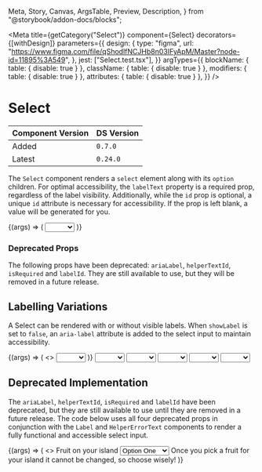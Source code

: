   Meta,
  Story,
  Canvas,
  ArgsTable,
  Preview,
  Description,
} from "@storybook/addon-docs/blocks";


<Meta
  title={getCategory("Select")}
  component={Select}
  decorators={[withDesign]}
  parameters={{
    design: {
      type: "figma",
      url:
        "https://www.figma.com/file/qShodlfNCJHb8n03IFyApM/Master?node-id=11895%3A549",
    },
    jest: ["Select.test.tsx"],
  }}
  argTypes={{
    blockName: { table: { disable: true } },
    className: { table: { disable: true } },
    modifiers: { table: { disable: true } },
    attributes: { table: { disable: true } },
  }}
/>

# Select

| Component Version | DS Version |
| ----------------- | ---------- |
| Added             | `0.7.0`    |
| Latest            | `0.24.0`   |

<Description of={Select} />

The `Select` component renders a `select` element along with its `option` children. For optimal accessibility, the `labelText` property is a required prop, regardless of the label visibility. Additionally, while the `id` prop is optional, a unique `id` attribute is necessary for accessibility. If the prop is left blank, a value will be generated for you.

<Preview withToolbar>
  <Story
    name="Select"
    args={{
      id: "mySelect",
      labelText: "What is your favorite color?",
      showLabel: true,
      showOptReqLabel: true,
      helperText: "Choose wisely.",
      errorText: "Waaaaaaaa!",
      errored: false,
      required: true,
      disabled: false,
      selectedOption: "Green",
      attributes: {
        onFocus: action("focus"),
        onBlur: action("blur"),
        onChange: action("onChange"),
      },
    }}
    argTypes={{
      ariaLabel: { table: { disable: true } },
      helperTextId: { table: { disable: true } },
      isRequired: { table: { disable: true } },
      labelId: { table: { disable: true } },
    }}
  >
    {(args) => (
      <Select {...args}>
        <option aria-selected={true}></option>
        <option aria-selected={false}>Red</option>
        <option aria-selected={false}>Green</option>
        <option aria-selected={false}>Blue</option>
        <option aria-selected={false}>Black</option>
        <option aria-selected={false}>White</option>
      </Select>
    )}
  </Story>
</Preview>

<ArgsTable story="Select" />

### Deprecated Props

The following props have been deprecated: `ariaLabel`, `helperTextId`, `isRequired` and `labelId`. They are still available to use, but they will be removed in a future release.

## Labelling Variations

A Select can be rendered with or without visible labels. When `showLabel` is set to `false`, an `aria-label` attribute is added to the select input to maintain accessibility.

<Preview>
  <Story
    name="Labelling Variations"
    args={{
      labelText: "What is your favorite color?",
      showLabel: false,
      showOptReqLabel: false,
    }}
  >
    {(args) => (
      <>
        <Select {...args}>
          <option aria-selected={true}></option>
          <option aria-selected={false}>Red</option>
          <option aria-selected={false}>Green</option>
          <option aria-selected={false}>Blue</option>
          <option aria-selected={false}>Black</option>
          <option aria-selected={false}>White</option>
        </Select>
      </>
    )}
  </Story>
</Preview>

<Canvas>
  <Select labelText="What is your favorite color?" showLabel={true}>
    <option aria-selected={true}></option>
    <option aria-selected={false}>Red</option>
    <option aria-selected={false}>Green</option>
    <option aria-selected={false}>Blue</option>
    <option aria-selected={false}>Black</option>
    <option aria-selected={false}>White</option>
  </Select>
</Canvas>

<Canvas>
  <Select
    labelText="What is your favorite color?"
    showLabel={false}
    helperText="Choose wisely!"
  >
    <option aria-selected={true}></option>
    <option aria-selected={false}>Red</option>
    <option aria-selected={false}>Green</option>
    <option aria-selected={false}>Blue</option>
    <option aria-selected={false}>Black</option>
    <option aria-selected={false}>White</option>
  </Select>
</Canvas>

<Canvas>
  <Select
    labelText="What is your favorite color?"
    showLabel={true}
    helperText="Choose wisely!"
  >
    <option aria-selected={true}></option>
    <option aria-selected={false}>Red</option>
    <option aria-selected={false}>Green</option>
    <option aria-selected={false}>Blue</option>
    <option aria-selected={false}>Black</option>
    <option aria-selected={false}>White</option>
  </Select>
</Canvas>

<Canvas>
  <Select
    labelText="What is your favorite color?"
    showLabel={false}
    helperText="Choose wisely!"
    errorText="Waaaaaa!"
    errored={true}
  >
    <option aria-selected={true}></option>
    <option aria-selected={false}>Red</option>
    <option aria-selected={false}>Green</option>
    <option aria-selected={false}>Blue</option>
    <option aria-selected={false}>Black</option>
    <option aria-selected={false}>White</option>
  </Select>
</Canvas>

<Canvas>
  <Select
    labelText="What is your favorite color?"
    showLabel={true}
    helperText="Choose wisely!"
    errorText="Waaaaaa!"
    errored={true}
  >
    <option aria-selected={true}></option>
    <option aria-selected={false}>Red</option>
    <option aria-selected={false}>Green</option>
    <option aria-selected={false}>Blue</option>
    <option aria-selected={false}>Black</option>
    <option aria-selected={false}>White</option>
  </Select>
</Canvas>

## Deprecated Implementation

The `ariaLabel`, `helperTextId`, `isRequired` and `labelId` have been deprecated, but they are still available to use until they are removed in a future release. The code below uses all four deprecated props in conjunction with the `Label` and `HelperErrorText` components to render a fully functional and accessible select input.

<Preview withToolbar>
  <Story
    name="Deprecated Implementation"
    args={{
      labelText: "What is your favorite color?",
      showLabel: false,
    }}
  >
    {(args) => (
      <>
        <Label htmlFor="select" optReqFlag="Required" id={"label"}>
          Fruit on your island
        </Label>
        <Select
          name="optionalLabelSelect"
          id={"select"}
          isRequired={false}
          ariaLabel="Select Label"
          labelId={"label"}
          helperTextId={"helperText"}
          selectedOption="Option Three"
        >
          <option aria-selected={true}>Option One</option>
          <option aria-selected={false}>Option Two</option>
          <option aria-selected={false}>Option Three</option>
          <option aria-selected={false}>Option Four</option>
          <option aria-selected={false}>Option Five</option>
        </Select>
        <HelperErrorText isError={false} id={"helperText"}>
          Once you pick a fruit for your island it cannot be changed, so choose
          wisely!
        </HelperErrorText>
      </>
    )}
  </Story>
</Preview>
